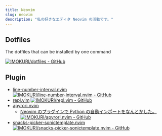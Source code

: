 ```yaml
---
title: Neovim
slug: neovim
description: "私の好きなエディタ Neovim の活動です。"
---
```


## Dotfiles

The dotfiles that can be installed by one command

[![IMOKURI/dotfiles - GitHub](https://gh-card.dev/repos/IMOKURI/dotfiles.svg?fullname)](https://github.com/IMOKURI/dotfiles)

## Plugin

- [line-number-interval.nvim](https://github.com/IMOKURI/line-number-interval.nvim)
  [![IMOKURI/line-number-interval.nvim - GitHub](https://gh-card.dev/repos/IMOKURI/line-number-interval.nvim.svg?fullname)](https://github.com/IMOKURI/line-number-interval.nvim)
- [repl.vim](https://github.com/IMOKURI/repl.vim)
  [![IMOKURI/repl.vim - GitHub](https://gh-card.dev/repos/IMOKURI/repl.vim.svg?fullname)](https://github.com/IMOKURI/repl.vim)
- [apyrori.nvim](https://github.com/IMOKURI/apyrori.nvim)
    - [Neovim のプラグインで Python の自動インポートをなんとかした。](/blog/2022/05/neovim-plugin-python-auto-import/)
      [![IMOKURI/apyrori.nvim - GitHub](https://gh-card.dev/repos/IMOKURI/apyrori.nvim.svg?fullname)](https://github.com/IMOKURI/apyrori.nvim)
- [snacks-picker-sonictemplate.nvim](https://github.com/IMOKURI/snacks-picker-sonictemplate.nvim)
  [![IMOKURI/snacks-picker-sonictemplate.nvim - GitHub](https://gh-card.dev/repos/IMOKURI/snacks-picker-sonictemplate.nvim.svg?fullname)](https://github.com/IMOKURI/snacks-picker-sonictemplate.nvim)
